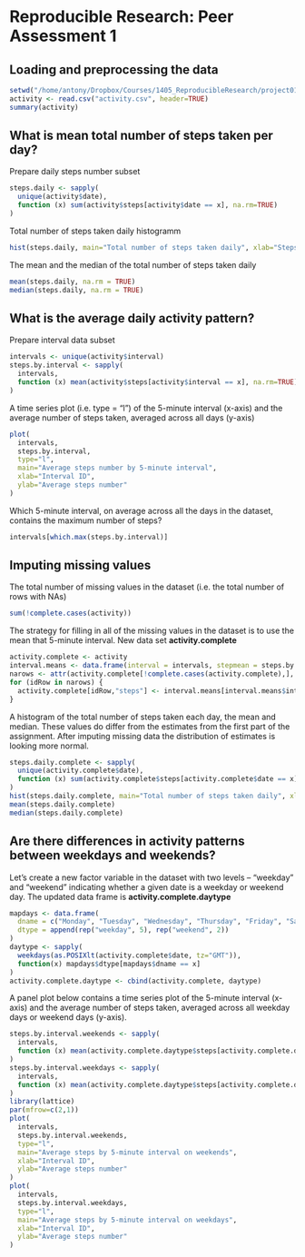 # Reproducible Research: Peer Assessment 1


## Loading and preprocessing the data

```r
setwd("/home/antony/Dropbox/Courses/1405_ReproducibleResearch/project01/RepData_PeerAssessment1")
activity <- read.csv("activity.csv", header=TRUE)
summary(activity)
```

## What is mean total number of steps taken per day?

Prepare daily steps number subset
```r
steps.daily <- sapply(
  unique(activity$date), 
  function (x) sum(activity$steps[activity$date == x], na.rm=TRUE)
)
```
Total number of steps taken daily histogramm
```r
hist(steps.daily, main="Total number of steps taken daily", xlab="Steps number")
```
The mean and the median of the total number of steps taken daily
```r
mean(steps.daily, na.rm = TRUE)
median(steps.daily, na.rm = TRUE)
```


## What is the average daily activity pattern?
Prepare interval data subset
```r
intervals <- unique(activity$interval)
steps.by.interval <- sapply(
  intervals, 
  function (x) mean(activity$steps[activity$interval == x], na.rm=TRUE)
)
```

A time series plot (i.e. type = "l") of the 5-minute interval (x-axis) and the average number of steps taken, averaged across all days (y-axis)
```r
plot(
  intervals, 
  steps.by.interval, 
  type="l",
  main="Average steps number by 5-minute interval",
  xlab="Interval ID",
  ylab="Average steps number"
)
```

Which 5-minute interval, on average across all the days in the dataset, contains the maximum number of steps?
```r
intervals[which.max(steps.by.interval)]
```

## Imputing missing values

The total number of missing values in the dataset (i.e. the total number of rows with NAs)
```r
sum(!complete.cases(activity))
```

The strategy for filling in all of the missing values in the dataset is to use the mean that 5-minute interval. New data set __activity.complete__
```r
activity.complete <- activity
interval.means <- data.frame(interval = intervals, stepmean = steps.by.interval)
narows <- attr(activity.complete[!complete.cases(activity.complete),], "row.names")
for (idRow in narows) {
  activity.complete[idRow,"steps"] <- interval.means[interval.means$interval == activity.complete[idRow,"interval"],"stepmean"]
}
```


A histogram of the total number of steps taken each day, the mean and median. These values do differ from the estimates from the first part of the assignment. After imputing missing data the distribution of estimates is looking more normal.
```r
steps.daily.complete <- sapply(
  unique(activity.complete$date), 
  function (x) sum(activity.complete$steps[activity.complete$date == x])
)
hist(steps.daily.complete, main="Total number of steps taken daily", xlab="Steps number")
mean(steps.daily.complete)
median(steps.daily.complete)
```


## Are there differences in activity patterns between weekdays and weekends?
Let's create a new factor variable in the dataset with two levels – “weekday” and “weekend” indicating whether a given date is a weekday or weekend day. The updated data frame is __activity.complete.daytype__
```r
mapdays <- data.frame(
  dname = c("Monday", "Tuesday", "Wednesday", "Thursday", "Friday", "Saturday", "Sunday"),
  dtype = append(rep("weekday", 5), rep("weekend", 2))
)
daytype <- sapply(
  weekdays(as.POSIXlt(activity.complete$date, tz="GMT")), 
  function(x) mapdays$dtype[mapdays$dname == x]
)
activity.complete.daytype <- cbind(activity.complete, daytype)
```

A panel plot below contains a time series plot of the 5-minute interval (x-axis) and the average number of steps taken, averaged across all weekday days or weekend days (y-axis).

```r
steps.by.interval.weekends <- sapply(
  intervals, 
  function (x) mean(activity.complete.daytype$steps[activity.complete.daytype$interval == x & activity.complete.daytype$daytype == "weekend"])
)
steps.by.interval.weekdays <- sapply(
  intervals, 
  function (x) mean(activity.complete.daytype$steps[activity.complete.daytype$interval == x & activity.complete.daytype$daytype == "weekday"])
)
library(lattice)
par(mfrow=c(2,1))
plot(
  intervals, 
  steps.by.interval.weekends, 
  type="l",
  main="Average steps by 5-minute interval on weekends",
  xlab="Interval ID",
  ylab="Average steps number"
)
plot(
  intervals, 
  steps.by.interval.weekdays, 
  type="l",
  main="Average steps by 5-minute interval on weekdays",
  xlab="Interval ID",
  ylab="Average steps number"
)

```


